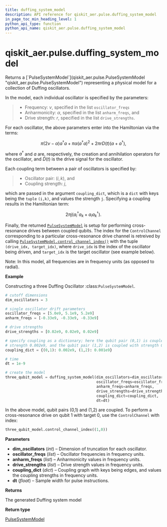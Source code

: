 ```yaml
---
title: duffing_system_model
description: API reference for qiskit_aer.pulse.duffing_system_model
in_page_toc_min_heading_level: 1
python_api_type: function
python_api_name: qiskit_aer.pulse.duffing_system_model
---
```


# qiskit\_aer.pulse.duffing\_system\_model

<Function id="qiskit_aer.pulse.duffing_system_model" github="https://github.com/qiskit/qiskit-aer/tree/stable/0.12/qiskit_aer/pulse/system_models/duffing_model_generators.py" signature="duffing_system_model(dim_oscillators, oscillator_freqs, anharm_freqs, drive_strengths, coupling_dict, dt)">
  Returns a [`PulseSystemModel`](qiskit_aer.pulse.PulseSystemModel "qiskit_aer.pulse.PulseSystemModel") representing a physical model for a collection of Duffing oscillators.

  In the model, each individual oscillator is specified by the parameters:

  > *   Frequency: $\nu$, specified in the list `oscillator_freqs`
  > *   Anharmonicity: $\alpha$, specified in the list `anharm_freqs`, and
  > *   Drive strength: $r$, specified in the list `drive_strengths`.

  For each oscillator, the above parameters enter into the Hamiltonian via the terms:

  $$
  \pi(2 \nu - \alpha)a^\dagger a +
  \pi \alpha (a^\dagger a)^2 + 2 \pi r D(t) (a + a^\dagger),
  $$

  where $a^\dagger$ and $a$ are, respectively, the creation and annihilation operators for the oscillator, and $D(t)$ is the drive signal for the oscillator.

  Each coupling term between a pair of oscillators is specified by:

  > *   Oscillator pair: $(i,k)$, and
  > *   Coupling strength: $j$,

  which are passed in the argument `coupling_dict`, which is a `dict` with keys being the `tuple` `(i,k)`, and values the strength `j`. Specifying a coupling results in the Hamiltonian term:

  $$
  2 \pi j (a_i^\dagger a_k + a_i a_k^\dagger).
  $$

  Finally, the returned [`PulseSystemModel`](qiskit_aer.pulse.PulseSystemModel "qiskit_aer.pulse.PulseSystemModel") is setup for performing cross-resonance drives between coupled qubits. The index for the `ControlChannel` corresponding to a particular cross-resonance drive channel is retreived by calling [`PulseSystemModel.control_channel_index()`](qiskit_aer.pulse.PulseSystemModel#control_channel_index "qiskit_aer.pulse.PulseSystemModel.control_channel_index") with the tuple `(drive_idx, target_idx)`, where `drive_idx` is the index of the oscillator being driven, and `target_idx` is the target oscillator (see example below).

  Note: In this model, all frequencies are in frequency units (as opposed to radial).

  **Example**

  Constructing a three Duffing Oscillator :class:`PulseSystemModel`.

  ```python
  # cutoff dimensions
  dim_oscillators = 3

  # single oscillator drift parameters
  oscillator_freqs = [5.0e9, 5.1e9, 5.2e9]
  anharm_freqs = [-0.33e9, -0.33e9, -0.33e9]

  # drive strengths
  drive_strengths = [0.02e9, 0.02e9, 0.02e9]

  # specify coupling as a dictionary; here the qubit pair (0,1) is coupled with
  # strength 0.002e9, and the qubit pair (1,2) is coupled with strength 0.001e9
  coupling_dict = {(0,1): 0.002e9, (1,2): 0.001e9}

  # time
  dt = 1e-9

  # create the model
  three_qubit_model = duffing_system_model(dim_oscillators=dim_oscillators,
                                           oscillator_freqs=oscillator_freqs,
                                           anharm_freqs=anharm_freqs,
                                           drive_strengths=drive_strengths,
                                           coupling_dict=coupling_dict,
                                           dt=dt)
  ```

  In the above model, qubit pairs (0,1) and (1,2) are coupled. To perform a cross-resonance drive on qubit 1 with target 0, use the `ControlChannel` with index:

  ```python
  three_qubit_model.control_channel_index((1,0))
  ```

  **Parameters**

  *   **dim\_oscillators** (*int*) – Dimension of truncation for each oscillator.
  *   **oscillator\_freqs** (*list*) – Oscillator frequencies in frequency units.
  *   **anharm\_freqs** (*list*) – Anharmonicity values in frequency units.
  *   **drive\_strengths** (*list*) – Drive strength values in frequency units.
  *   **coupling\_dict** (*dict*) – Coupling graph with keys being edges, and values the coupling strengths in frequency units.
  *   **dt** (*float*) – Sample width for pulse instructions.

  **Returns**

  The generated Duffing system model

  **Return type**

  [PulseSystemModel](qiskit_aer.pulse.PulseSystemModel "qiskit_aer.pulse.PulseSystemModel")
</Function>

